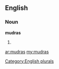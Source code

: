 ==English==

===Noun===
'''mudras'''

# {{plural of|[[mudra]]}}

[[Category:English plurals]]

[[ar:mudras]]
[[my:mudras]]